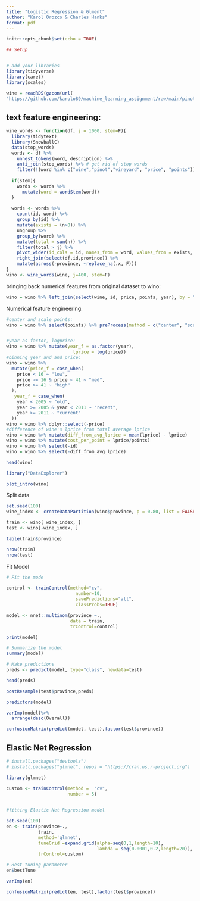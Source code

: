 ```yaml
---
title: "Logistic Regression & Glment"
author: "Karol Orozco & Charles Hanks"
format: pdf
---
```


```r
knitr::opts_chunk$set(echo = TRUE)

## Setup


# add your libraries
library(tidyverse)
library(caret)
library(scales)

wine = readRDS(gzcon(url(
"https://github.com/karolo89/machine_learning_assignment/raw/main/pinot.rds")))

```


## text feature engineering: 
```r
wine_words <- function(df, j = 1000, stem=F){ 
  library(tidytext)
  library(SnowballC)
  data(stop_words)
  words <- df %>%
    unnest_tokens(word, description) %>%
    anti_join(stop_words) %>% # get rid of stop words
    filter(!(word %in% c("wine","pinot","vineyard", "price", "points")))
  
  if(stem){
    words <- words %>% 
      mutate(word = wordStem(word))
  }
  
  words <- words %>% 
    count(id, word) %>% 
    group_by(id) %>% 
    mutate(exists = (n>0)) %>% 
    ungroup %>% 
    group_by(word) %>% 
    mutate(total = sum(n)) %>% 
    filter(total > j) %>% 
    pivot_wider(id_cols = id, names_from = word, values_from = exists, values_fill = list(exists=0)) %>% 
    right_join(select(df,id,province)) %>% 
    mutate(across(-province, ~replace_na(.x, F)))
}
wino <- wine_words(wine, j=400, stem=F)
```

bringing back numerical features from original dataset to wino: 
```r
wino = wino %>% left_join(select(wine, id, price, points, year), by = "id")
```

Numerical feature engineering: 
```r
#center and scale points: 
wino = wino %>% select(points) %>% preProcess(method = c("center", "scale")) %>% predict(wino)


#year as factor, logprice: 
wino = wino %>% mutate(year_f = as.factor(year), 
                         lprice = log(price))
#binning year and and price: 
wino = wino %>% 
  mutate(price_f = case_when(
    price < 16 ~ "low",
    price >= 16 & price < 41 ~ "med",
    price >= 41 ~ "high"
  ), 
   year_f = case_when(
    year < 2005 ~ "old",
    year >= 2005 & year < 2011 ~ "recent",
    year >= 2011 ~ "current"
  ))
wino = wino %>% dplyr::select(-price)
#difference of wine's lprice from total average lprice
wino = wino %>% mutate(diff_from_avg_lprice = mean(lprice) - lprice)
wino = wino %>% mutate(cost_per_point = lprice/points) 
wino = wino %>% select(-id)
wino = wino %>% select(-diff_from_avg_lprice)

head(wino)

```
```r

library("DataExplorer")

plot_intro(wino)

```

Split data
```r
set.seed(100) 
wine_index <- createDataPartition(wino$province, p = 0.80, list = FALSE) 

train <- wino[ wine_index, ] 
test <- wino[-wine_index, ] 

table(train$province)

nrow(train)
nrow(test)


```

Fit Model

```r
# Fit the mode

control <- trainControl(method="cv", 
                          number=10, 
                          savePredictions="all",
                          classProbs=TRUE)

model <- nnet::multinom(province ~., 
                        data = train,
                        trControl=control)

print(model)

# Summarize the model
summary(model)

# Make predictions
preds <- predict(model, type="class", newdata=test)

head(preds)
```


```r
postResample(test$province,preds)
```


```r
predictors(model)

```


```r

varImp(model)%>%
  arrange(desc(Overall))

```




```r
confusionMatrix(predict(model, test),factor(test$province))

```

## Elastic Net Regression

```r
# install.packages("devtools")
# install.packages("glmnet", repos = "https://cran.us.r-project.org")

library(glmnet)

custom <- trainControl(method =  "cv",
                       number = 5)
                     
```


```r
#fitting Elastic Net Regression model

set.seed(100)
en <- train(province~.,
            train,
            method='glmnet',
            tuneGrid =expand.grid(alpha=seq(0,1,length=10),
                                  lambda = seq(0.0001,0.2,length=20)),
            trControl=custom)

```


```r
# Best tuning parameter 
en$bestTune

```


```r

varImp(en)
```

```r
confusionMatrix(predict(en, test),factor(test$province))

```


